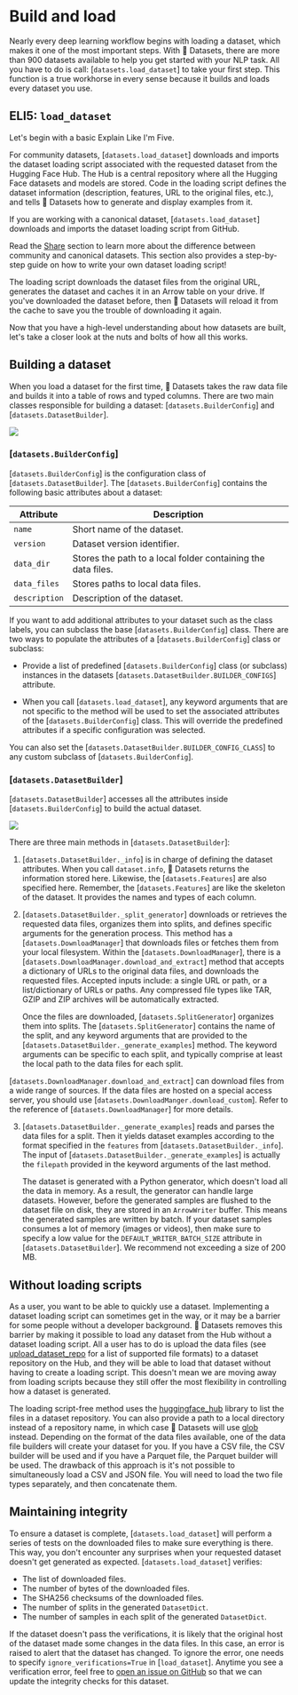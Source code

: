 # Build and load

Nearly every deep learning workflow begins with loading a dataset, which makes it one of the most important steps. With 🤗 Datasets, there are more than 900 datasets available to help you get started with your NLP task. All you have to do is call: [`datasets.load_dataset`] to take your first step. This function is a true workhorse in every sense because it builds and loads every dataset you use.

## ELI5: `load_dataset`

Let's begin with a basic Explain Like I'm Five.

For community datasets, [`datasets.load_dataset`] downloads and imports the dataset loading script associated with the requested dataset from the Hugging Face Hub. The Hub is a central repository where all the Hugging Face datasets and models are stored. Code in the loading script defines the dataset information (description, features, URL to the original files, etc.), and tells 🤗 Datasets how to generate and display examples from it.

If you are working with a canonical dataset, [`datasets.load_dataset`] downloads and imports the dataset loading script from GitHub.

<Tip>

Read the [Share](./share) section to learn more about the difference between community and canonical datasets. This section also provides a step-by-step guide on how to write your own dataset loading script!

</Tip>

The loading script downloads the dataset files from the original URL, generates the dataset and caches it in an Arrow table on your drive. If you've downloaded the dataset before, then 🤗 Datasets will reload it from the cache to save you the trouble of downloading it again.

Now that you have a high-level understanding about how datasets are built, let's take a closer look at the nuts and bolts of how all this works.

## Building a dataset

When you load a dataset for the first time, 🤗 Datasets takes the raw data file and builds it into a table of rows and typed columns. There are two main classes responsible for building a dataset: [`datasets.BuilderConfig`] and [`datasets.DatasetBuilder`].


<div class="flex justify-center">
   <img src="https://huggingface.co/datasets/huggingface/documentation-images/resolve/main/datasets/builderconfig.png"/>
</div>

### [`datasets.BuilderConfig`]

[`datasets.BuilderConfig`] is the configuration class of [`datasets.DatasetBuilder`]. The [`datasets.BuilderConfig`] contains the following basic attributes about a dataset:

| Attribute     | Description                                                  |
|---------------|--------------------------------------------------------------|
| `name`        | Short name of the dataset.                                   |
| `version`     | Dataset version identifier.                                  |
| `data_dir`    | Stores the path to a local folder containing the data files. |
| `data_files`  | Stores paths to local data files.                            |
| `description` | Description of the dataset.                                  |

If you want to add additional attributes to your dataset such as the class labels, you can subclass the base [`datasets.BuilderConfig`] class. There are two ways to populate the attributes of a [`datasets.BuilderConfig`] class or subclass:

- Provide a list of predefined [`datasets.BuilderConfig`] class (or subclass) instances in the datasets [`datasets.DatasetBuilder.BUILDER_CONFIGS`] attribute.

- When you call [`datasets.load_dataset`], any keyword arguments that are not specific to the method will be used to set the associated attributes of the [`datasets.BuilderConfig`] class. This will override the predefined attributes if a specific configuration was selected.

You can also set the [`datasets.DatasetBuilder.BUILDER_CONFIG_CLASS`] to any custom subclass of [`datasets.BuilderConfig`].

### [`datasets.DatasetBuilder`]

[`datasets.DatasetBuilder`] accesses all the attributes inside [`datasets.BuilderConfig`] to build the actual dataset.

<div class="flex justify-center">
   <img src="https://huggingface.co/datasets/huggingface/documentation-images/resolve/main/datasets/datasetbuilder.png"/>
</div>

There are three main methods in [`datasets.DatasetBuilder`]:

1. [`datasets.DatasetBuilder._info`] is in charge of defining the dataset attributes. When you call `dataset.info`, 🤗 Datasets returns the information stored here. Likewise, the [`datasets.Features`] are also specified here. Remember, the [`datasets.Features`] are like the skeleton of the dataset. It provides the names and types of each column.

2. [`datasets.DatasetBuilder._split_generator`] downloads or retrieves the requested data files, organizes them into splits, and defines specific arguments for the generation process. This method has a [`datasets.DownloadManager`] that downloads files or fetches them from your local filesystem. Within the [`datasets.DownloadManager`], there is a [`datasets.DownloadManager.download_and_extract`] method that accepts a dictionary of URLs to the original data files, and downloads the requested files. Accepted inputs include: a single URL or path, or a list/dictionary of URLs or paths. Any compressed file types like TAR, GZIP and ZIP archives will be automatically extracted.

   Once the files are downloaded, [`datasets.SplitGenerator`] organizes them into splits. The [`datasets.SplitGenerator`] contains the name of the split, and any keyword arguments that are provided to the [`datasets.DatasetBuilder._generate_examples`] method. The keyword arguments can be specific to each split, and typically comprise at least the local path to the data files for each split.

<Tip>

[`datasets.DownloadManager.download_and_extract`] can download files from a wide range of sources. If the data files are hosted on a special access server, you should use [`datasets.DownloadManger.download_custom`]. Refer to the reference of [`datasets.DownloadManager`] for more details.

</Tip>

3. [`datasets.DatasetBuilder._generate_examples`] reads and parses the data files for a split. Then it yields dataset examples according to the format specified in the `features` from [`datasets.DatasetBuilder._info`]. The input of [`datasets.DatasetBuilder._generate_examples`] is actually the `filepath` provided in the keyword arguments of the last method.

   The dataset is generated with a Python generator, which doesn't load all the data in memory. As a result, the generator can handle large datasets. However, before the generated samples are flushed to the dataset file on disk, they are stored in an `ArrowWriter` buffer. This means the generated samples are written by batch. If your dataset samples consumes a lot of memory (images or videos), then make sure to specify a low value for the `DEFAULT_WRITER_BATCH_SIZE` attribute in [`datasets.DatasetBuilder`]. We recommend not exceeding a size of 200 MB.

## Without loading scripts

As a user, you want to be able to quickly use a dataset. Implementing a dataset loading script can sometimes get in the way, or it may be a barrier for some people without a developer background. 🤗 Datasets removes this barrier by making it possible to load any dataset from the Hub without a dataset loading script. All a user has to do is upload the data files (see [upload_dataset_repo](#upload_dataset_repo) for a list of supported file formats) to a dataset repository on the Hub, and they will be able to load that dataset without having to create a loading script. This doesn't mean we are moving away from loading scripts because they still offer the most flexibility in controlling how a dataset is generated.

The loading script-free method uses the [huggingface_hub](https://github.com/huggingface/huggingface_hub) library to list the files in a dataset repository. You can also provide a path to a local directory instead of a repository name, in which case 🤗 Datasets will use [glob](https://docs.python.org/3/library/glob) instead. Depending on the format of the data files available, one of the data file builders will create your dataset for you. If you have a CSV file, the CSV builder will be used and if you have a Parquet file, the Parquet builder will be used. The drawback of this approach is it's not possible to simultaneously load a CSV and JSON file. You will need to load the two file types separately, and then concatenate them.

## Maintaining integrity

To ensure a dataset is complete, [`datasets.load_dataset`] will perform a series of tests on the downloaded files to make sure everything is there. This way, you don't encounter any surprises when your requested dataset doesn't get generated as expected. [`datasets.load_dataset`] verifies:

- The list of downloaded files.
- The number of bytes of the downloaded files.
- The SHA256 checksums of the downloaded files.
- The number of splits in the generated `DatasetDict`.
- The number of samples in each split of the generated `DatasetDict`.

If the dataset doesn't pass the verifications, it is likely that the original host of the dataset made some changes in the data files.
In this case, an error is raised to alert that the dataset has changed.
To ignore the error, one needs to specify `ignore_verifications=True` in [`load_dataset`].
Anytime you see a verification error, feel free to [open an issue on GitHub](https://github.com/huggingface/datasets/issues) so that we can update the integrity checks for this dataset.
